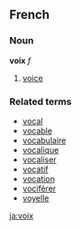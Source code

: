 ==French==
===Noun===
'''voix''' ''f''

# [[voice]]

===Related terms===
*[[vocal]]
*[[vocable]]
*[[vocabulaire]]
*[[vocalique]]
*[[vocaliser]]
*[[vocatif]]
*[[vocation]]
*[[vociférer]]
*[[voyelle]]
[[ja:voix]]